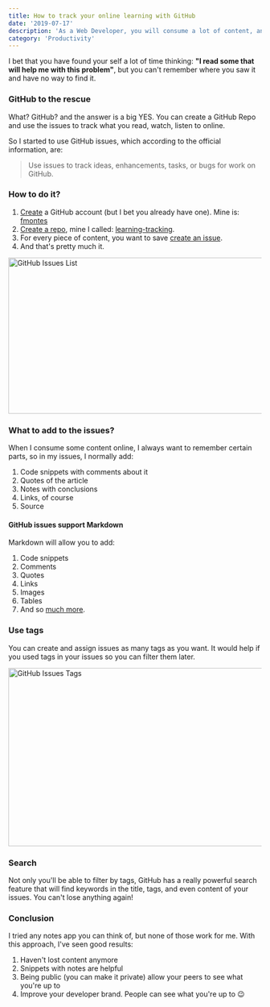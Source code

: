 ```yaml
---
title: How to track your online learning with GitHub
date: '2019-07-17'
description: 'As a Web Developer, you will consume a lot of content, and you need a place to save and can get back anytime.'
category: 'Productivity'
---
```


I bet that you have found your self a lot of time thinking: **"I read some that will help me with this problem"**, but you can't remember where you saw it and have no way to find it.

### GitHub to the rescue
What? GitHub? and the answer is a big YES. You can create a GitHub Repo and use the issues to track what you read, watch, listen to online.

So I started to use GitHub issues, which according to the official information, are:

> Use issues to track ideas, enhancements, tasks, or bugs for work on GitHub.


### How to do it?
1. [Create](https://github.com/join) a GitHub account (but I bet you already have one). Mine is: [fmontes](https://github.com/fmontes)
2. [Create a repo](https://help.github.com/en/articles/create-a-repo), mine I called: [learning-tracking](https://github.com/fmontes/learning-tracking).
3. For every piece of content, you want to save [create an issue](https://help.github.com/en/articles/creating-an-issue).
4. And that's pretty much it.

<Image src="/static/images/blog/how-to-track-your-online-learning-with-github/github-issues-list.jpg" alt="GitHub Issues List" width="653" height="310" />

### What to add to the issues?
When I consume some content online, I always want to remember certain parts, so in my issues, I normally add:

1. Code snippets with comments about it
2. Quotes of the article
3. Notes with conclusions
4. Links, of course
5. Source

#### GitHub issues support Markdown

Markdown will allow you to add:

1. Code snippets
2. Comments
3. Quotes
4. Links
5. Images
6. Tables
7. And so [much more](https://guides.github.com/features/mastering-markdown/).

### Use tags
You can create and assign issues as many tags as you want. It would help if you used tags in your issues so you can filter them later.

<Image src="/static/images/blog/how-to-track-your-online-learning-with-github/github-issues-tags.jpg" alt="GitHub Issues Tags" width="699" height="354" />

### Search
Not only you'll be able to filter by tags, GitHub has a really powerful search feature that will find keywords in the title, tags, and even content of your issues. You can't lose anything again!

### Conclusion
I tried any notes app you can think of, but none of those work for me. With this approach, I've seen good results:

1. Haven't lost content anymore
2. Snippets with notes are helpful
3. Being public (you can make it private) allow your peers to see what you're up to
4. Improve your developer brand. People can see what you're up to 😉



